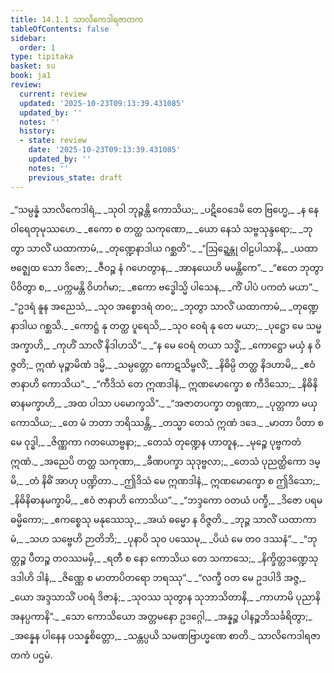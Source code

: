 ```yaml
---
title: 14.1.1 သာလိကေဒါရဇာတက
tableOfContents: false
sidebar:
  order: 1
type: tipitaka
basket: su
book: ja1
review:
  current: review
  updated: '2025-10-23T09:13:39.431085'
  updated_by: ''
  notes: ''
  history:
  - state: review
    date: '2025-10-23T09:13:39.431085'
    updated_by: ''
    notes: ''
    previous_state: draft
---
```



<ReviewStatus review={frontmatter.review} showDetails={true} />

<HypothesisAnnotation frontmatter={frontmatter} />

<DynamicBreadcrumb />

<Division number="1" book="ja1" e="ch" v="22" p="276">

<Paragraph number="2548" type="verses" book="ja1">
_“သမ္ပန္နံ သာလိကေဒါရံ,_  
_သုဝါ ဘုဉ္ဇန္တိ ကောသိယ;_  
_ပဋိဝေဒေမိ တေ ဗြဟ္မေ,_  
_န နေ ဝါရေတုမုဿဟေ._  

</Paragraph>

</Division>
<Division number="2" book="ja1" e="ch" v="22" p="276">

<Paragraph number="2549" type="verses" book="ja1">
_ဧကော စ တတ္ထ သကုဏော,_  
_ယော နေသံ သဗ္ဗသုန္ဒရော;_  
_ဘုတွာ သာလိံ ယထာကာမံ,_  
_တုဏ္ဍေနာဒါယ ဂစ္ဆတိ”._  

</Paragraph>

</Division>
<Division number="3" book="ja1" e="ch" v="22" p="309">

<Paragraph number="2550" type="verses" book="ja1">
_“ဩဍ္ဍေန္တု ဝါဠပါသာနိ,_  
_ယထာ ဗဇ္ဈေထ သော ဒိဇော;_  
_ဇီဝဉ္စ နံ ဂဟေတွာန,_  
_အာနယေဟိ မမန္တိကေ”._  

</Paragraph>

</Division>
<Division number="4" book="ja1" e="ch" v="22" p="276">

<Paragraph number="2551" type="verses" book="ja1">
_“ဧတေ ဘုတွာ ပိဝိတွာ စ,_  
_ပက္ကမန္တိ ဝိဟင်္ဂမာ;_  
_ဧကော ဗဒ္ဓေါသ္မိ ပါသေန,_  
_ကိံ ပါပံ ပကတံ မယာ”._  

</Paragraph>

</Division>
<Division number="5" book="ja1" e="ch" v="22" p="276">

<Paragraph number="2552" type="verses" book="ja1">
_“ဥဒရံ နူန အညေသံ,_  
_သုဝ အစ္စောဒရံ တဝ;_  
_ဘုတွာ သာလိံ ယထာကာမံ,_  
_တုဏ္ဍေနာဒါယ ဂစ္ဆသိ._  

</Paragraph>

</Division>
<Division number="6" book="ja1" e="ch" v="22" p="276">

<Paragraph number="2553" type="verses" book="ja1">
_ကောဋ္ဌံ နု တတ္ထ ပူရေသိ,_  
_သုဝ ဝေရံ နု တေ မယာ;_  
_ပုဋ္ဌော မေ သမ္မ အက္ခာဟိ,_  
_ကုဟိံ သာလိံ နိဒါဟသိ”._  

</Paragraph>

</Division>
<Division number="7" book="ja1" e="ch" v="22" p="276">

<Paragraph number="2554" type="verses" book="ja1">
_“န မေ ဝေရံ တယာ သဒ္ဓိံ,_  
_ကောဋ္ဌော မယှံ န ဝိဇ္ဇတိ;_  
ဣဏံ မုဉ္စာမိဏံ ဒမ္မိ,_  
_သမ္ပတ္တော ကောဋသိမ္ဗလိံ;_  
_နိဓိမ္ပိ တတ္ထ နိဒဟာမိ,_  
_ဧဝံ ဇာနာဟိ ကောသိယ”._  

</Paragraph>

</Division>
<Division number="8" book="ja1" e="ch" v="22" p="276">

<Paragraph number="2555" type="verses" book="ja1">
_“ကီဒိသံ တေ ဣဏဒါနံ,_  
ဣဏမောက္ခော စ ကီဒိသော;_  
_နိဓိနိဓာနမက္ခာဟိ,_  
_အထ ပါသာ ပမောက္ခသိ”._  

</Paragraph>

</Division>
<Division number="9" book="ja1" e="ch" v="22" p="276">

<Paragraph number="2556" type="verses" book="ja1">
_“အဇာတပက္ခာ တရုဏာ,_  
_ပုတ္တကာ မယှ ကောသိယ;_  
_တေ မံ ဘတာ ဘရိဿန္တိ,_  
_တသ္မာ တေသံ ဣဏံ ဒဒေ._  

</Paragraph>

</Division>
<Division number="10" book="ja1" e="ch" v="22" p="276">

<Paragraph number="2557" type="verses" book="ja1">
_မာတာ ပိတာ စ မေ ဝုဒ္ဓါ,_  
_ဇိဏ္ဏကာ ဂတယောဗ္ဗနာ;_  
_တေသံ တုဏ္ဍေန ဟာတူန,_  
_မုဉ္စေ ပုဗ္ဗကတံ ဣဏံ._  

</Paragraph>

</Division>
<Division number="11" book="ja1" e="ch" v="22" p="277">

<Paragraph number="2558" type="verses" book="ja1">
_အညေပိ တတ္ထ သကုဏာ,_  
_ခီဏပက္ခာ သုဒုဗ္ဗလာ;_  
_တေသံ ပုညတ္ထိကော ဒမ္မိ,_  
_တံ နိဓိံ အာဟု ပဏ္ဍိတာ._  

</Paragraph>

</Division>
<Division number="12" book="ja1" e="ch" v="22" p="277">

<Paragraph number="2559" type="verses" book="ja1">
_ဤဒိသံ မေ ဣဏဒါနံ,_  
ဣဏမောက္ခော စ ဤဒိသော;_  
_နိဓိနိဓာနမက္ခာမိ,_  
_ဧဝံ ဇာနာဟိ ကောသိယ”._  

</Paragraph>

</Division>
<Division number="13" book="ja1" e="ch" v="22" p="277">

<Paragraph number="2560" type="verses" book="ja1">
_“ဘဒ္ဒကော ဝတယံ ပက္ခီ,_  
_ဒိဇော ပရမဓမ္မိကော;_  
_ဧကစ္စေသု မနုဿေသု,_  
_အယံ ဓမ္မော န ဝိဇ္ဇတိ._  

</Paragraph>

</Division>
<Division number="14" book="ja1" e="ch" v="22" p="277">

<Paragraph number="2561" type="verses" book="ja1">
_ဘုဉ္ဇ သာလိံ ယထာကာမံ,_  
_သဟ သဗ္ဗေဟိ ဉာတိဘိ;_  
_ပုနာပိ သုဝ ပဿေမု,_  
_ပိယံ မေ တဝ ဒဿနံ”._  

</Paragraph>

</Division>
<Division number="15" book="ja1" e="ch" v="22" p="277">

<Paragraph number="2562" type="verses" book="ja1">
_“ဘုတ္တဉ္စ ပီတဉ္စ တဝဿမမှိ,_  
_ရတီ စ နော ကောသိယ တေ သကာသေ;_  
_နိက္ခိတ္တဒဏ္ဍေသု ဒဒါဟိ ဒါနံ,_  
_ဇိဏ္ဏေ စ မာတာပိတရော ဘရဿု”._  

</Paragraph>

</Division>
<Division number="16" book="ja1" e="ch" v="22" p="277">

<Paragraph number="2563" type="verses" book="ja1">
_“လက္ခီ ဝတ မေ ဥဒပါဒိ အဇ္ဇ,_  
_ယော အဒ္ဒသာသိံ ပဝရံ ဒိဇာနံ;_  
_သုဝဿ သုတွာန သုဘာသိတာနိ,_  
_ကာဟာမိ ပုညာနိ အနပ္ပကာနိ”._  

</Paragraph>

</Division>
<Division number="17" book="ja1" e="ch" v="22" p="277">

<Paragraph number="2564" type="verses" book="ja1">
_သော ကောသိယော အတ္တမနော ဥဒဂ္ဂေါ,_  
_အန္နဉ္စ ပါနဉ္စဘိသင်္ခရိတွာ;_  
_အန္နေန ပါနေန ပသန္နစိတ္တော,_  
_သန္တပ္ပယိ သမဏဗြာဟ္မဏေ စာတိ._  


</Paragraph>
</Division>

<Paragraph number="2565" type="center" book="ja1">
သာလိကေဒါရဇာတကံ ပဌမံ.
</Paragraph>